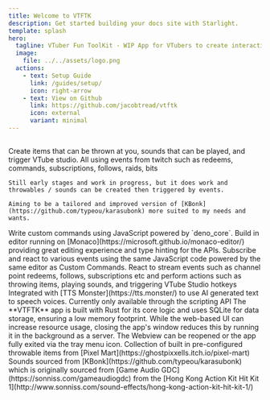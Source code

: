 ```yaml
---
title: Welcome to VTFTK
description: Get started building your docs site with Starlight.
template: splash
hero:
  tagline: VTuber Fun ToolKit - WIP App for VTubers to create interactive experiences with their viewers
  image:
    file: ../../assets/logo.png
  actions:
    - text: Setup Guide
      link: /guides/setup/
      icon: right-arrow
    - text: View on Github
      link: https://github.com/jacobtread/vtftk
      icon: external
      variant: minimal
---
```



## 


<Card title="VTFTK" icon="open-book">
	Create items that can be thrown at you, sounds that can be played, and trigger VTube studio. All using events from twitch such as redeems, commands, subscriptions, follows, raids, bits

	Still early stages and work in progress, but it does work and throwables / sounds can be created then triggered by events.

	Aiming to be a tailored and improved version of [KBonk](https://github.com/typeou/karasubonk) more suited to my needs and wants.
</Card>	


<CardGrid >
	<Card title="Custom Commands" icon="pencil">
		Write custom commands using JavaScript powered by `deno_core`.  Build in editor running on 
		[Monaco](https://microsoft.github.io/monaco-editor/) providing great editing experience and 
		type hinting for the APIs.
	</Card>	
	<Card title="Scripting" icon="pencil">
Subscribe and react to various events using the same JavaScript code powered by the same editor as Custom Commands.
	</Card>
	<Card title="Events" icon="add-document">
		React to stream events such as channel point redeems, follows, subscriptions etc and 
		perform actions such as throwing items, playing sounds, and triggering VTube Studio hotkeys
	</Card>
	<Card title="TTS Monster Integration" icon="setting">
		Integrated with [TTS Monster](https://tts.monster/) to use AI generated text to speech voices. Currently only available through the scripting API
	</Card>
	<Card title="Low resource usage" icon="open-book">
		The **VTFTK** app is built with Rust for its core logic and uses SQLite for data storage, ensuring a low memory footprint. 
		While the web-based UI can increase resource usage, closing the app's window reduces this by running it in the background as a server. The Webview can be reopened or the app fully exited via the tray menu icon.
	</Card>
	<Card title="Built-in assets" icon="open-book">
		Collection of built in pre-configured throwable items from [Pixel Mart](https://ghostpixxells.itch.io/pixel-mart) Sounds sourced from [KBonk](https://github.com/typeou/karasubonk) which is originally sourced from 
		[Game Audio GDC](https://sonniss.com/gameaudiogdc) from the [Hong Kong Action Kit Hit Kit 1](http://www.sonniss.com/sound-effects/hong-kong-action-kit-hit-kit-1/)
	</Card>
</CardGrid>
